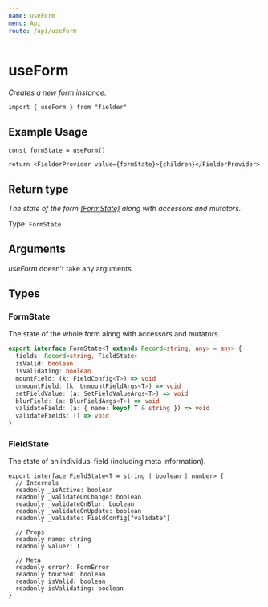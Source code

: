 ```yaml
---
name: useForm
menu: Api
route: /api/useform
---
```



# useForm

_Creates a new form instance._

```tsx
import { useForm } from "fielder"
```

## Example Usage

```tsx
const formState = useForm()

return <FielderProvider value={formState}>{children}</FielderProvider>
```

## Return type

_The state of the form [(FormState)](#formstate) along with accessors and mutators._

Type: `FormState`

## Arguments

_useForm_ doesn't take any arguments.

## Types

### FormState

The state of the whole form along with accessors and mutators.

```ts
export interface FormState<T extends Record<string, any> = any> {
  fields: Record<string, FieldState>
  isValid: boolean
  isValidating: boolean
  mountField: (k: FieldConfig<T>) => void
  unmountField: (k: UnmountFieldArgs<T>) => void
  setFieldValue: (a: SetFieldValueArgs<T>) => void
  blurField: (a: BlurFieldArgs<T>) => void
  validateField: (a: { name: keyof T & string }) => void
  validateFields: () => void
}
```

### FieldState

The state of an individual field (including meta information).

```tsx
export interface FieldState<T = string | boolean | number> {
  // Internals
  readonly _isActive: boolean
  readonly _validateOnChange: boolean
  readonly _validateOnBlur: boolean
  readonly _validateOnUpdate: boolean
  readonly _validate: FieldConfig["validate"]

  // Props
  readonly name: string
  readonly value?: T

  // Meta
  readonly error?: FormError
  readonly touched: boolean
  readonly isValid: boolean
  readonly isValidating: boolean
}
```
